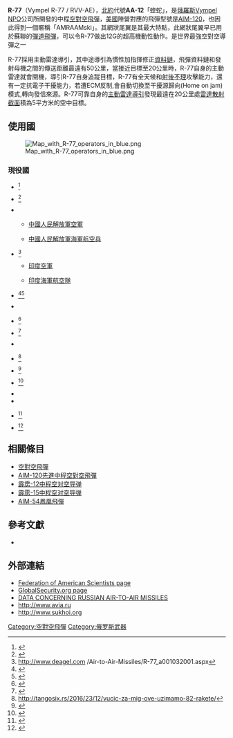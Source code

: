 {{Infobox_Missile
|name=R-77 / RVV-AE 飛彈<br /><small>[[北約代號|北約代號]]: AA-12 “蝰蛇”（Adder）</small> 
|image= Vympel-R-77-maks2009.jpg
|image_caption= R-77 / AA-12'''蝰蛇'''飛彈，攝於2009年[[莫斯科國際航空航天展覽會|莫斯科航展]]。
|image_size= 300
|Function= [[空對空導彈|中程空對空飛彈]]
|Origin= {{RUS}}
|Contractor= [[閃電設計局|閃電設計局]]（[[設計局|OKB-134]]，Vympel NPO）
|Unit_cost= 
|Deployment= 1994至今
|Engine= [[固體火箭|固體火箭推進器]]（R-77）<br />[[衝壓發動機|衝壓發動機]]（R-77M1）
|total_mass=175 kg（R-77）<br />226 kg（R-77M1）
|Launch_mass=30 kg 
|Length= 3.6 m（R-77）  
|Diameter= 200 mm
|Wing_span= 350 mm 
|Speed= 4 馬赫 |
|Range=80 km（R-77）<br />110 km（R-77M1） 
|Flying_altitude=
|Warhead=30kg的[[HE|HE]]<br />雷射[[近發引信|近發引信]]
|Guidance= [[主動雷達導引|主動雷達導引]]
|Launch_platform= 空射
}}

'''R-77'''（Vympel R-77 / RVV-AE），[[北約|北約]]代號'''AA-12'''「蝰蛇」，是[[俄羅斯|俄羅斯]][[Vympel_NPO|Vympel NPO]]公司所開發的中程[[空對空飛彈|空對空飛彈]]，[[美國|美國]]陣營對應的飛彈型號是[[AIM-120先進中程空對空飛彈|AIM-120]]，也因此得到一個暱稱「AMRAAMski」。其網狀尾翼是其最大特點，此網狀尾翼早已用於蘇聯的[[彈道飛彈|彈道飛彈]]，可以令R-77做出12G的超高機動性動作。是世界最強空對空導彈之一

R-77採用主動雷達導引，其中途導引為慣性加指揮修正[[資料鏈|資料鏈]]，飛彈資料鏈和發射母機之間的傳送距離最遠有50公里，當接近目標至20公里時，R-77自身的主動雷達就會開機，導引R-77自身追蹤目標，R-77有全天候和[[射後不理|射後不理]]攻擊能力，還有一定抗電子干擾能力，若遭ECM反制,會自動切換至干擾源歸向(Home on jam)模式,轉向發信來源。R-77可靠自身的[[主動雷達導引|主動雷達導引]]發現最遠在20公里處[[雷達散射截面|雷達散射截面]]積為5平方米的空中目標。

==使用國==
[[File:Map_with_R-77_operators_in_blue.png|thumb]]

===現役國===

*{{DZA}}<ref>{{cite web|url=http://www.deagel.com/Air-to-Air-Missiles/R-77_a001032001.aspx|title=R-77|author=|date=|website=www.deagel.com|accessdate=2019-06-18|archive-date=2013-10-14|archive-url=https://web.archive.org/web/20131014204055/http://www.deagel.com/Air-to-Air-Missiles/R-77_a001032001.aspx|dead-url=no}}</ref>
*{{EGY}}<ref>{{cite web|url=https://defence.pk/pdf/threads/egyptian-armed-forces.103456/page-259.aspx|title=Egyptian Armed Forces|author=|date=|website=defence.pk|access-date=2019-06-18|archive-url=https://web.archive.org/web/20180521104804/https://defence.pk/pdf/threads/egyptian-armed-forces.103456/page-259.aspx|archive-date=2018-05-21|dead-url=yes}}</ref>

*{{PRC}}
** {{flagicon image|Air Force Flag of the People's Republic of China.svg}} [[中國人民解放軍空軍|中國人民解放軍空軍]]
** {{flagicon image|Naval Ensign of China.svg}} [[中國人民解放軍海軍航空兵|中國人民解放軍海軍航空兵]] 
*{{IND}}<ref>http://www.deagel.com {{Wayback|url=http://www.deagel.com/ |date=20030905115229 }} /Air-to-Air-Missiles/R-77_a001032001.aspx</ref>
** {{flagicon image|Fin Flash of India.svg}}[[印度空軍|印度空軍]]
** {{flagicon image|Fin Flash of India.svg}}[[印度海軍|印度海軍航空隊]]
*{{INA}}<ref>{{cite web |url=http://bmpd.livejournal.com/290141.html |title=Archived copy |accessdate=2013-07-31 |deadurl=yes |archiveurl=https://web.archive.org/web/20120821071032/http://bmpd.livejournal.com/290141.html |archivedate=2012-08-21 |df= }}</ref><ref>{{cite web|url=http://jakartagreater.com/sukhoi-tni-au-dan-rudal-r-77/|title=Sukhoi TNI AU dan Rudal R-77|work=JakartaGreater|accessdate=23 December 2014|archive-date=2014-11-12|archive-url=https://web.archive.org/web/20141112123425/http://jakartagreater.com/sukhoi-tni-au-dan-rudal-r-77/|dead-url=no}}</ref>
*{{flag|Kazakhstan}}
*{{MYS}}<ref>{{cite web|url=http://en.rian.ru/world/20120419/172915744.html|title=Russia Signs $35-Mln Missile Contract with Malaysia|accessdate=2012-10-28|archive-date=2013-01-21|archive-url=https://web.archive.org/web/20130121030922/http://en.rian.ru/world/20120419/172915744.html|dead-url=no}}</ref>
*{{PER}}<ref>{{cite web|url=http://www.larepublica.pe/25-05-2002/gobierno-eliminaria-misiles-rusos-r-77|title=Gobierno eliminaría misiles rusos R-77|accessdate=2014-05-18|archive-url=https://web.archive.org/web/20140519013411/http://www.larepublica.pe/25-05-2002/gobierno-eliminaria-misiles-rusos-r-77|archive-date=2014-05-19|dead-url=yes}}</ref>
*{{RUS}}
*{{SRB}}<ref>http://tangosix.rs/2016/23/12/vucic-za-mig-ove-uzimamo-82-rakete/{{Dead link|date=2019年11月 |bot=InternetArchiveBot |fix-attempted=yes }}</ref>
*{{SUD}}<ref>{{cite web|url=http://www.rense.com/general18/russiasells.htm|title=Russia Sells Advanced MiG-29   Fulcrums To Sudan And Yemen|publisher=|accessdate=23 December 2014|archive-date=2016-11-15|archive-url=https://web.archive.org/web/20161115164341/http://www.rense.com/general18/russiasells.htm|dead-url=no}}</ref>
*{{SYR}}<ref>{{cite web|url=http://www.janes.com/article/39087/russia-helps-keep-syria-s-mig-29s-flying|title=Russia helps keep Syria's MiG-29s flying|publisher=|accessdate=23 December 2014|archive-date=2015-04-01|archive-url=https://web.archive.org/web/20150401133723/http://www.janes.com/article/39087/russia-helps-keep-syria-s-mig-29s-flying|dead-url=no}}</ref>
*{{flag|Uganda}}
*{{VEN}}
*{{VIE}}<ref>{{cite web|url=http://baodatviet.vn/hinh-anh/201301/Thu-tuong-kiem-tra-ten-lua-cho-Su-30MK2-2214697/|title=Thủ tướng kiểm tra tên lửa cho Su-30MK2|publisher=|accessdate=23 December 2014|archive-date=2018-05-21|archive-url=https://web.archive.org/web/20180521104359/http://baodatviet.vn/hinh-anh/201301/Thu-tuong-kiem-tra-ten-lua-cho-Su-30MK2-2214697/|dead-url=no}}</ref>
*{{YEM}}<ref>{{cite web|url=https://wikileaks.org/gifiles/attach/103/103479_Trade-Register-2003-2007.doc|archive-url=https://web.archive.org/web/20160424080703/https://wikileaks.org/gifiles/attach/103/103479_Trade-Register-2003-2007.doc|dead-url=no|archive-date=2016-04-24|title=SIPRI Trade Register|publisher=|accessdate=23 December 2014}}</ref>

== 相關條目 ==
* [[空對空飛彈|空對空飛彈]]
* [[AIM-120先進中程空對空飛彈|AIM-120先進中程空對空飛彈]] {{USA}}
* [[霹雳-12导弹|霹雳-12中程空对空导弹]] {{CHN}}
* [[霹雳-15导弹|霹雳-15中程空对空导弹]] {{CHN}}
* [[AIM-54鳳凰飛彈|AIM-54鳳凰飛彈]] {{USA}}

==參考文獻==
{{refbegin}}
* {{cite book |last=Gordon |first=Yefim |title=Soviet/Russian Aircraft Weapons Since World War Two |year=2004 |location=Hinckley, England |publisher=Midland Publishing |isbn=1-85780-188-1}}
{{refend}}

== 外部連結 ==
* [http://www.fas.org/man/dod-101/sys/missile/row/aa-12.htm Federation of American Scientists page]{{Wayback|url=http://www.fas.org/man/dod-101/sys/missile/row/aa-12.htm |date=20160828093048 }}
* [http://www.globalsecurity.org/military/world/russia/aa-12-specs.htm GlobalSecurity.org page]{{Wayback|url=http://www.globalsecurity.org/military/world/russia/aa-12-specs.htm |date=20090310173302 }}
* [https://web.archive.org/web/20071026084149/http://www.saunalahti.fi/~fta/ruaf-ap5.htm DATA CONCERNING RUSSIAN AIR-TO-AIR MISSILES]
* http://www.avia.ru{{Wayback|url=http://www.avia.ru/ |date=20170322003806 }}
* http://www.sukhoi.org{{Wayback|url=http://www.sukhoi.org/ |date=20200917004056 }}

{{Russian and Soviet missiles|AAM}}
{{Russian and Soviet military designation sequences}}

[[Category:空對空飛彈|Category:空對空飛彈]]
[[Category:俄罗斯武器|Category:俄罗斯武器]]